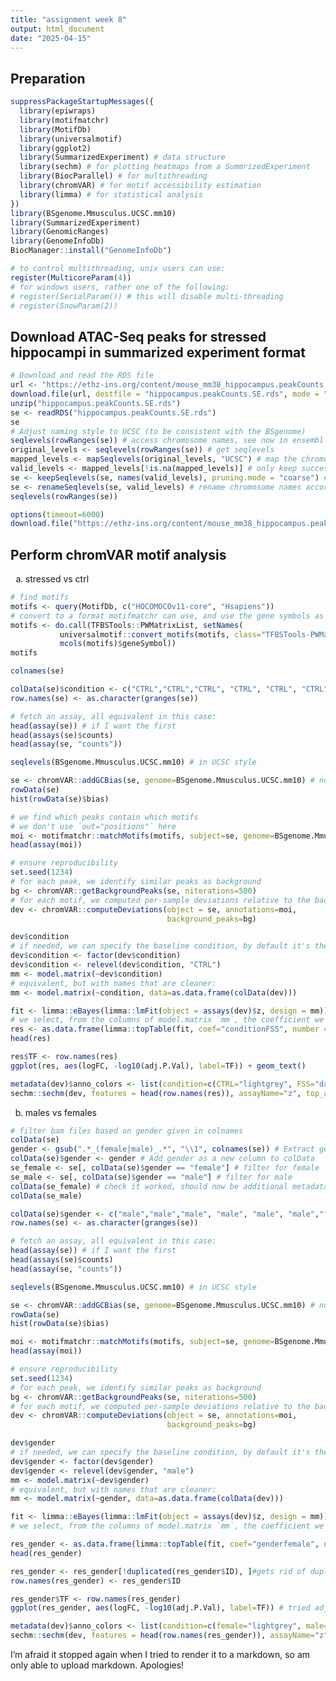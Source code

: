 ---
title: "assignment week 8"
output: html_document
date: "2025-04-15"
---

## Preparation

```{r}
suppressPackageStartupMessages({
  library(epiwraps)
  library(motifmatchr)
  library(MotifDb)
  library(universalmotif)
  library(ggplot2)
  library(SummarizedExperiment) # data structure
  library(sechm) # for plotting heatmaps from a SummrizedExperiment
  library(BiocParallel) # for multithreading
  library(chromVAR) # for motif accessibility estimation
  library(limma) # for statistical analysis
})
library(BSgenome.Mmusculus.UCSC.mm10)
library(SummarizedExperiment)
library(GenomicRanges)
library(GenomeInfoDb)
BiocManager::install("GenomeInfoDb")

# to control multithreading, unix users can use:
register(MulticoreParam(4))
# for windows users, rather one of the following:
# register(SerialParam()) # this will disable multi-threading
# register(SnowParam(2))
```

## Download ATAC-Seq peaks for stressed hippocampi in summarized experiment format

```{r}
# Download and read the RDS file
url <- "https://ethz-ins.org/content/mouse_mm38_hippocampus.peakCounts.SE.rds"
download.file(url, destfile = "hippocampus.peakCounts.SE.rds", mode = "wb")
unzip("hippocampus.peakCounts.SE.rds")
se <- readRDS("hippocampus.peakCounts.SE.rds")
se
# Adjust naming style to UCSC (to be consistent with the BSgenome)
seqlevels(rowRanges(se)) # access chromosome names, see now in ensembl format
original_levels <- seqlevels(rowRanges(se)) # get seqlevels
mapped_levels <- mapSeqlevels(original_levels, "UCSC") # map the chromosome names from ensembl to UCSC
valid_levels <- mapped_levels[!is.na(mapped_levels)] # only keep successfully mapped ones (without this always got error before)
se <- keepSeqlevels(se, names(valid_levels), pruning.mode = "coarse") # apply the mapping to valid chromosomes, remove invalid ones
se <- renameSeqlevels(se, valid_levels) # rename chromosome names according to UCSC in valid_levels object
seqlevels(rowRanges(se))
```

```{r}
options(timeout=6000)
download.file("https://ethz-ins.org/content/mouse_mm38_hippocampus.peakCounts.SE.rds", "peaks.rds")
```

## Perform chromVAR motif analysis

a)  stressed vs ctrl

```{r}
# find motifs
motifs <- query(MotifDb, c("HOCOMOCOv11-core", "Hsapiens"))
# convert to a format motifmatchr can use, and use the gene symbols as names
motifs <- do.call(TFBSTools::PWMatrixList, setNames(
           universalmotif::convert_motifs(motifs, class="TFBSTools-PWMatrix"),
           mcols(motifs)$geneSymbol))
motifs
```

```{r}
colnames(se)
```

```{r}
colData(se)$condition <- c("CTRL","CTRL","CTRL", "CTRL", "CTRL", "CTRL", "FSS","FSS","FSS", "FSS", "FSS", "FSS")
row.names(se) <- as.character(granges(se))

# fetch an assay, all equivalent in this case:
head(assay(se)) # if I want the first
head(assays(se)$counts)
head(assay(se, "counts"))
```

```{r}
seqlevels(BSgenome.Mmusculus.UCSC.mm10) # in UCSC style

```

```{r}
se <- chromVAR::addGCBias(se, genome=BSgenome.Mmusculus.UCSC.mm10) # now both in UCSC-style
rowData(se)
hist(rowData(se)$bias)
```

```{r}
# we find which peaks contain which motifs
# we don't use `out="positions"` here
moi <- motifmatchr::matchMotifs(motifs, subject=se, genome=BSgenome.Mmusculus.UCSC.mm10)
head(assay(moi))
```

```{r}
# ensure reproducibility
set.seed(1234)
# for each peak, we identify similar peaks as background
bg <- chromVAR::getBackgroundPeaks(se, niterations=500)
# for each motif, we computed per-sample deviations relative to the background
dev <- chromVAR::computeDeviations(object = se, annotations=moi,
                                   background_peaks=bg)
```

```{r}
dev$condition
# if needed, we can specify the baseline condition, by default it's the first in alphabetical order
dev$condition <- factor(dev$condition)
dev$condition <- relevel(dev$condition, "CTRL")
mm <- model.matrix(~dev$condition)
# equivalent, but with names that are cleaner:
mm <- model.matrix(~condition, data=as.data.frame(colData(dev)))
```

```{r}
fit <- limma::eBayes(limma::lmFit(object = assays(dev)$z, design = mm))
# we select, from the columns of model.matrix `mm`, the coefficient we want to test:
res <- as.data.frame(limma::topTable(fit, coef="conditionFSS", number = Inf))
head(res)

res$TF <- row.names(res)
ggplot(res, aes(logFC, -log10(adj.P.Val), label=TF)) + geom_text()

```

```{r}
metadata(dev)$anno_colors <- list(condition=c(CTRL="lightgrey", FSS="darkred"))
sechm::sechm(dev, features = head(row.names(res)), assayName="z", top_annotation = c("condition", "depth"))
```

b)  males vs females

```{r}
# filter bam files based on gender given in colnames
colData(se)
gender <- gsub(".*_(female|male)_.*", "\\1", colnames(se)) # Extract gender from colnames
colData(se)$gender <- gender # Add gender as a new column to colData
se_female <- se[, colData(se)$gender == "female"] # filter for female 
se_male <- se[, colData(se)$gender == "male"] # filter for male
colData(se_female) # check it worked, should now be additional metadata column containing gender
colData(se_male)
```

```{r}
colData(se)$gender <- c("male","male","male", "male", "male", "male","female","female","female", "female", "female", "female")
row.names(se) <- as.character(granges(se))

# fetch an assay, all equivalent in this case:
head(assay(se)) # if I want the first
head(assays(se)$counts)
head(assay(se, "counts"))
```

```{r}
seqlevels(BSgenome.Mmusculus.UCSC.mm10) # in UCSC style

```

```{r}
se <- chromVAR::addGCBias(se, genome=BSgenome.Mmusculus.UCSC.mm10) # now both in UCSC-style
rowData(se)
hist(rowData(se)$bias)
```

```{r}
moi <- motifmatchr::matchMotifs(motifs, subject=se, genome=BSgenome.Mmusculus.UCSC.mm10)
head(assay(moi))
```

```{r}
# ensure reproducibility
set.seed(1234)
# for each peak, we identify similar peaks as background
bg <- chromVAR::getBackgroundPeaks(se, niterations=500)
# for each motif, we computed per-sample deviations relative to the background
dev <- chromVAR::computeDeviations(object = se, annotations=moi,
                                   background_peaks=bg)
```

```{r}
dev$gender
# if needed, we can specify the baseline condition, by default it's the first in alphabetical order
dev$gender <- factor(dev$gender)
dev$gender <- relevel(dev$gender, "male")
mm <- model.matrix(~dev$gender)
# equivalent, but with names that are cleaner:
mm <- model.matrix(~gender, data=as.data.frame(colData(dev)))
```

```{r}
fit <- limma::eBayes(limma::lmFit(object = assays(dev)$z, design = mm))
# we select, from the columns of model.matrix `mm`, the coefficient we want to test:

res_gender <- as.data.frame(limma::topTable(fit, coef="genderfemale", number = Inf)) #
head(res_gender)

res_gender <- res_gender[!duplicated(res_gender$ID), ]#gets rid of duplicates
row.names(res_gender) <- res_gender$ID

res_gender$TF <- row.names(res_gender) 
ggplot(res_gender, aes(logFC, -log10(adj.P.Val), label=TF)) # tried adjusting the scales, but this didn't seem to work. Was not sure how to correct for this.
```

```{r}
metadata(dev)$anno_colors <- list(condition=c(female="lightgrey", male="darkred")) 
sechm::sechm(dev, features = head(row.names(res_gender)), assayName="z", top_annotation = c("gender", "depth")) 
```
I'm afraid it stopped again when I tried to render it to a markdown, so am only able to upload markdown. Apologies!

```{r}
```
